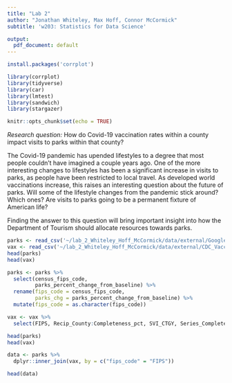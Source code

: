 ```yaml
---
title: "Lab 2"
author: "Jonathan Whiteley, Max Hoff, Connor McCormick"
subtitle: 'w203: Statistics for Data Science'

output:
  pdf_document: default
---
```


```r
install.packages('corrplot')

library(corrplot)
library(tidyverse)
library(car)
library(lmtest)
library(sandwich)
library(stargazer)
```

```r
knitr::opts_chunk$set(echo = TRUE)
```

*Research question:* How do Covid-19 vaccination rates within a county impact visits to parks within that county?  

The Covid-19 pandemic has upended lifestyles to a degree that most people couldn’t have imagined a couple years ago. One of the more interesting changes to lifestyles has been a significant increase in visits to parks, as people have been restricted to local travel. As developed world vaccinations increase, this raises an interesting question about the future of parks. Will some of the lifestyle changes from the pandemic stick around? Which ones? Are visits to parks going to be a permanent fixture of American life?

Finding the answer to this question will bring important insight into how the Department of Tourism should allocate resources towards parks. 


```r
parks <- read_csv('~/lab_2_Whiteley_Hoff_McCormick/data/external/Google_Mobility_Report_out.csv')
vax <- read_csv('~/lab_2_Whiteley_Hoff_McCormick/data/external/CDC_Vaccinations_out.csv')
head(parks)
head(vax)
```


```r
parks <- parks %>% 
  select(census_fips_code, 
         parks_percent_change_from_baseline) %>%
  rename(fips_code = census_fips_code,
         parks_chg = parks_percent_change_from_baseline) %>% 
  mutate(fips_code = as.character(fips_code))

vax <- vax %>% 
  select(FIPS, Recip_County:Completeness_pct, SVI_CTGY, Series_Complete_Pop_Pct_SVI)

head(parks)
head(vax)
```

```r
data <- parks %>% 
  dplyr::inner_join(vax, by = c("fips_code" = "FIPS"))

head(data)
```


